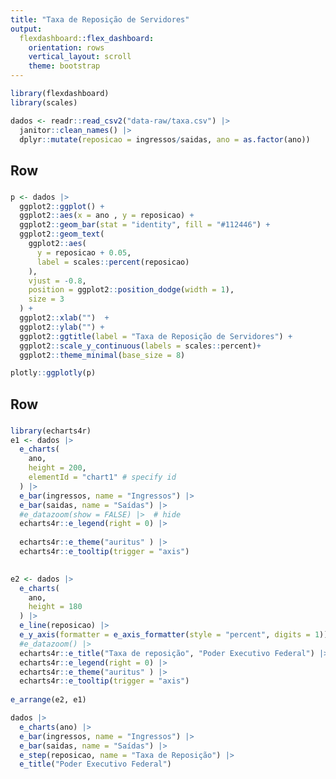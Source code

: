 ```yaml
---
title: "Taxa de Reposição de Servidores"
output: 
  flexdashboard::flex_dashboard:
    orientation: rows
    vertical_layout: scroll
    theme: bootstrap
---
```



```r
library(flexdashboard)
library(scales)

dados <- readr::read_csv2("data-raw/taxa.csv") |> 
  janitor::clean_names() |> 
  dplyr::mutate(reposicao = ingressos/saidas, ano = as.factor(ano)) 


```

Row {data-height=200, data-width=350}
-------------------------------------
###

```r

p <- dados |> 
  ggplot2::ggplot() +
  ggplot2::aes(x = ano , y = reposicao) +
  ggplot2::geom_bar(stat = "identity", fill = "#112446") +
  ggplot2::geom_text(
    ggplot2::aes(
      y = reposicao + 0.05,
      label = scales::percent(reposicao) 
    ),
    vjust = -0.8,
    position = ggplot2::position_dodge(width = 1), 
    size = 3
  ) +
  ggplot2::xlab("")  +
  ggplot2::ylab("") +
  ggplot2::ggtitle(label = "Taxa de Reposição de Servidores") +
  ggplot2::scale_y_continuous(labels = scales::percent)+
  ggplot2::theme_minimal(base_size = 8)

plotly::ggplotly(p)

```

Row {data-height=100,  data-width=350}
-------------------------------------
###

```r
library(echarts4r)
e1 <- dados |> 
  e_charts(
    ano,
    height = 200,
    elementId = "chart1" # specify id
  ) |> 
  e_bar(ingressos, name = "Ingressos") |> 
  e_bar(saidas, name = "Saídas") |>  
  #e_datazoom(show = FALSE) |>  # hide
  echarts4r::e_legend(right = 0) |>
  
  echarts4r::e_theme("auritus" ) |>
  echarts4r::e_tooltip(trigger = "axis")

  
e2 <- dados |> 
  e_charts(
    ano,
    height = 180
  ) |> 
  e_line(reposicao) |> 
  e_y_axis(formatter = e_axis_formatter(style = "percent", digits = 1)) |> 
  #e_datazoom() |>
  echarts4r::e_title("Taxa de reposição", "Poder Executivo Federal") |>
  echarts4r::e_legend(right = 0) |>
  echarts4r::e_theme("auritus" ) |>
  echarts4r::e_tooltip(trigger = "axis") 
  
e_arrange(e2, e1)
```

```r
dados |> 
  e_charts(ano) |> 
  e_bar(ingressos, name = "Ingressos") |> 
  e_bar(saidas, name = "Saídas") |> 
  e_step(reposicao, name = "Taxa de Reposição") |> 
  e_title("Poder Executivo Federal") 
```

